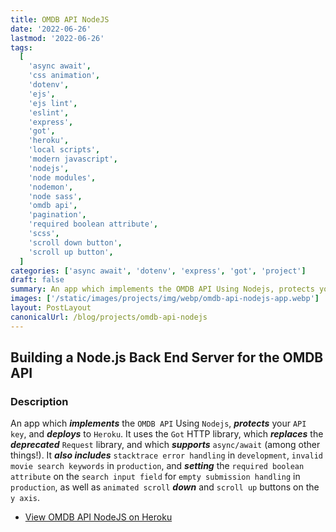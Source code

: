 ```yaml
---
title: OMDB API NodeJS
date: '2022-06-26'
lastmod: '2022-06-26'
tags:
  [
    'async await',
    'css animation',
    'dotenv',
    'ejs',
    'ejs lint',
    'eslint',
    'express',
    'got',
    'heroku',
    'local scripts',
    'modern javascript',
    'nodejs',
    'node modules',
    'nodemon',
    'node sass',
    'omdb api',
    'pagination',
    'required boolean attribute',
    'scss',
    'scroll down button',
    'scroll up button',
  ]
categories: ['async await', 'dotenv', 'express', 'got', 'project']
draft: false
summary: An app which implements the OMDB API Using Nodejs, protects your API key, and deploys to Heroku.
images: ['/static/images/projects/img/webp/omdb-api-nodejs-app.webp']
layout: PostLayout
canonicalUrl: /blog/projects/omdb-api-nodejs
---
```


## Building a Node.js Back End Server for the OMDB API

### Description

An app which **_implements_** the `OMDB API` Using `Nodejs`, **_protects_** your `API key`, and **_deploys_** to `Heroku`. It uses the `Got` HTTP library, which **_replaces_** the **_deprecated_** `Request` library, and which **_supports_** `async/await` (among other things!). It **_also includes_** `stacktrace error handling` in `development`, `invalid movie search keywords` in `production`, and **_setting_** the `required boolean attribute` on the `search input field` for `empty submission handling` in `production`, as well as `animated scroll` **_down_** and `scroll up` buttons on the `y axis`.

- [View OMDB API NodeJS on Heroku](https://omdb-api-nodejs.herokuapp.com/)
